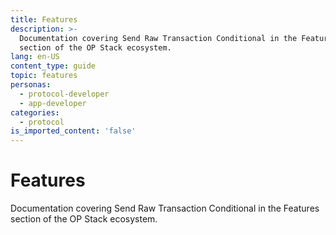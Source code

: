 ```yaml
---
title: Features
description: >-
  Documentation covering Send Raw Transaction Conditional in the Features
  section of the OP Stack ecosystem.
lang: en-US
content_type: guide
topic: features
personas:
  - protocol-developer
  - app-developer
categories:
  - protocol
is_imported_content: 'false'
---
```



# Features

Documentation covering Send Raw Transaction Conditional in the Features section of the OP Stack ecosystem.

<Cards>
  <Card title="SendRawTransactionConditional explainer" href="/stack/features/send-raw-transaction-conditional" />
</Cards>
